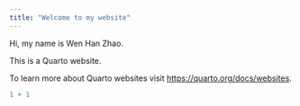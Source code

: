 ```yaml
---
title: "Welcome to my website"
---
```


Hi, my name is Wen Han Zhao.

This is a Quarto website.

To learn more about Quarto websites visit <https://quarto.org/docs/websites>.

```r
1 + 1
```
